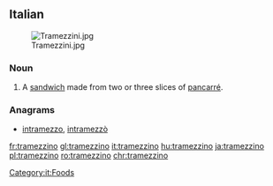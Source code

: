 ==Italian==
{{wikipedia|lang=it}}
[[Image:Tramezzini.jpg|thumb]]
===Noun===
{{it-noun|m}}

# A [[sandwich]] made from two or three slices of [[pancarré]].

===Anagrams===
* [[intramezzo#Italian|intramezzo]], [[intramezzò#Italian|intramezzò]]

[[Category:it:Foods]]

[[fr:tramezzino]]
[[gl:tramezzino]]
[[it:tramezzino]]
[[hu:tramezzino]]
[[ja:tramezzino]]
[[pl:tramezzino]]
[[ro:tramezzino]]
[[chr:tramezzino]]